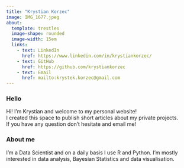```yaml
---
title: "Krystian Korzec"
image: IMG_1677.jpeg
about: 
  template: trestles
  image-shape: rounded
  image-width: 15em
  links:
    - text: LinkedIn
      href: https://www.linkedin.com/in/krystiankorzec/
    - text: GitHub
      href: https://github.com/krystiankorzec
    - text: Email
      href: mailto:krystek.korzec@gmail.com
---
```


### Hello

Hi! I'm Krystian and welcome to my personal website!\
I created this space to publish short articles about my private projects.\
If you have any question don't hesitate and email me!

### About me

I'm a Data Scientist and on a daily basis I use R and Python. I'm mostly\
interested in data analysis, Bayesian Statistics and data visualisation.
